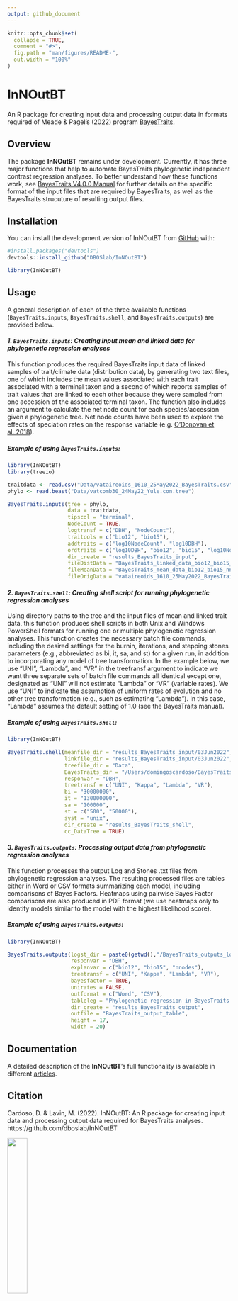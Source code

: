 ```yaml
---
output: github_document
---
```


<!-- README.md is generated from README.Rmd. Please edit that file -->

```r
knitr::opts_chunk$set(
  collapse = TRUE,
  comment = "#>",
  fig.path = "man/figures/README-",
  out.width = "100%"
)
```


# InNOutBT

<!-- badges: start -->
<!-- badges: end -->

An R package for creating input data and processing output data in formats required 
of Meade & Pagel's (2022) program [BayesTraits](http://www.evolution.reading.ac.uk/BayesTraitsV4.0.0/BayesTraitsV4.0.0.html).


## Overview

The package **InNOutBT** remains under development. Currently, it has three 
major functions that help to automate BayesTraits phylogenetic independent contrast 
regression analyses. To better understand how these functions work, see [BayesTraits V4.0.0 Manual](http://www.evolution.reading.ac.uk/BayesTraitsV4.0.0/Files/BayesTraitsV4.0.0-Manual.pdf)
for further details on the specific format of the input files that are required 
by BayesTraits, as well as the BayesTraits strucuture of resulting output files.


## Installation

You can install the development version of InNOutBT from [GitHub](https://github.com/) with:

``` r
#install.packages("devtools")
devtools::install_github("DBOSlab/InNOutBT")
```

```r
library(InNOutBT)
```

## Usage

A general description of each of the three available functions (`BayesTraits.inputs`,
`BayesTraits.shell`, and `BayesTraits.outputs`) are provided below.

#### _1. `BayesTraits.inputs`: Creating input mean and linked data for phylogenetic regression analyses_

This function produces the required BayesTraits input data of linked samples of 
trait/climate data (distribution data), by generating two text files, one of which
includes the mean values associated with each trait associated with a terminal 
taxon and a second of which reports samples of trait values that are linked to 
each other because they were sampled from one accession of the associated terminal
taxon. The function also includes an argument to calculate the net node count for
each species/accession given a phylogenetic tree. Net node counts have been used
to explore the effects of speciation rates on the response variable (e.g. [O’Donovan et al. 2018](https://doi.org/10.1038/s41559-017-0454-6)). 

##### Example of using `BayesTraits.inputs`:
``` r
library(InNOutBT)
library(treeio)

traitdata <- read.csv("Data/vataireoids_1610_25May2022_BayesTraits.csv")
phylo <- read.beast("Data/vatcomb30_24May22_Yule.con.tree")

BayesTraits.inputs(tree = phylo,
                   data = traitdata,
                   tipscol = "terminal",
                   NodeCount = TRUE,
                   logtransf = c("DBH", "NodeCount"),
                   traitcols = c("bio12", "bio15"),
                   addtraits = c("log10NodeCount", "log10DBH"),
                   ordtraits = c("log10DBH", "bio12", "bio15", "log10NodeCount"),
                   dir_create = "results_BayesTraits_input",
                   fileDistData = "BayesTraits_linked_data_bio12_bio15_nnodes.txt",
                   fileMeanData = "BayesTraits_mean_data_bio12_bio15_nnodes.txt",
                   fileOrigData = "vataireoids_1610_25May2022_BayesTraits_netnodes_logtransf.csv")
```

#### _2. `BayesTraits.shell`: Creating shell script for running phylogenetic regression analyses_

Using directory paths to the tree and the input files of mean and linked trait data,
this function produces shell scripts in both Unix and Windows PowerShell formats 
for running one or multiple phylogenetic regression analyses. This function creates
the necessary batch file commands, including the desired settings for the burnin, 
iterations, and stepping stones parameters (e.g., abbreviated as bi, it, sa, and st)
for a given run, in addition to incorporating any model of tree transformation. 
In the example below, we use "UNI", "Lambda", and "VR" in the treefransf argument 
to indicate we want three separate sets of batch file commands all identical except 
one, designated as "UNI" will not estimate "Lambda" or "VR" (variable rates). We 
use "UNI" to indicate the assumption of uniform rates of evolution and no other 
tree transformation (e.g., such as estimating "Lambda"). In this case, "Lambda" 
assumes the default setting of 1.0 (see the BayesTraits manual). 

##### Example of using `BayesTraits.shell`:
``` r
library(InNOutBT)

BayesTraits.shell(meanfile_dir = "results_BayesTraits_input/03Jun2022",
                  linkfile_dir = "results_BayesTraits_input/03Jun2022",
                  treefile_dir = "Data",
                  BayesTraits_dir = "/Users/domingoscardoso/BayesTraitsV4",
                  responvar = "DBH",
                  treetransf = c("UNI", "Kappa", "Lambda", "VR"),
                  bi = "30000000",
                  it = "130000000",
                  sa = "100000",
                  st = c("500", "50000"),
                  syst = "unix",
                  dir_create = "results_BayesTraits_shell",
                  cc_DataTree = TRUE)
```

#### _3. `BayesTraits.outputs`: Processing output data from phylogenetic regression analyses_

This function processes the output Log and Stones .txt files from phylogenetic 
regression analyses. The resulting processed files are tables either in Word 
or CSV formats summarizing each model, including comparisons of Bayes Factors. 
Heatmaps using pairwise Bayes Factor comparisons are also produced in PDF format
(we use heatmaps only to identify models similar to the model with the highest 
likelihood score).

##### Example of using `BayesTraits.outputs`:
``` r
library(InNOutBT)

BayesTraits.outputs(logst_dir = paste0(getwd(),"/BayesTraits_outputs_log_stone"),
                    responvar = "DBH",
                    explanvar = c("bio12", "bio15", "nnodes"),
                    treetransf = c("UNI", "Kappa", "Lambda", "VR"),
                    bayesfactor = TRUE,
                    unirates = FALSE,
                    outformat = c("Word", "CSV"),
                    tableleg = "Phylogenetic regression in BayesTraits: models and coefficients.",
                    dir_create = "results_BayesTraits_output",
                    outfile = "BayesTraits_output_table",
                    height = 17,
                    width = 20)
```


## Documentation
A detailed description of the __InNOutBT__'s full functionality is available in 
different [articles](https://dboslab.github.io/InNOutBT/).


## Citation
Cardoso, D. & Lavin, M. (2022). InNOutBT: An R package for creating input data and
processing output data required for BayesTraits analyses. https://github.com/dboslab/InNOutBT


![](man/figures/DBOSlab_logo.png){width=30%}
